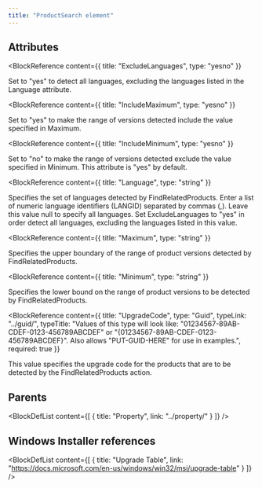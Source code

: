 ```yaml
---
title: "ProductSearch element"
---
```






## Attributes

<BlockWrapper>

  <BlockReference
    content={{
      title: "ExcludeLanguages",
      type: "yesno"
    }}
  >
  Set to "yes" to detect all languages, excluding the languages listed in the Language attribute.
  </BlockReference>

  <BlockReference
    content={{
      title: "IncludeMaximum",
      type: "yesno"
    }}
  >
  Set to "yes" to make the range of versions detected include the value specified in Maximum.
  </BlockReference>

  <BlockReference
    content={{
      title: "IncludeMinimum",
      type: "yesno"
    }}
  >
  Set to "no" to make the range of versions detected exclude the value specified in Minimum. This attribute is "yes" by default.
  </BlockReference>

  <BlockReference
    content={{
      title: "Language",
      type: "string"
    }}
  >
  Specifies the set of languages detected by FindRelatedProducts. Enter a list of numeric language identifiers (LANGID) separated by commas (,). Leave this value null to specify all languages. Set ExcludeLanguages to "yes" in order detect all languages, excluding the languages listed in this value.
  </BlockReference>

  <BlockReference
    content={{
      title: "Maximum",
      type: "string"
    }}
  >
  Specifies the upper boundary of the range of product versions detected by FindRelatedProducts.
  </BlockReference>

  <BlockReference
    content={{
      title: "Minimum",
      type: "string"
    }}
  >
  Specifies the lower bound on the range of product versions to be detected by FindRelatedProducts.
  </BlockReference>

  <BlockReference
    content={{
      title: "UpgradeCode",
      type: "Guid",
      typeLink: "../guid/",
      typeTitle: "Values of this type will look like: \"01234567-89AB-CDEF-0123-456789ABCDEF\" or \"{01234567-89AB-CDEF-0123-456789ABCDEF}\". Also allows \"PUT-GUID-HERE\" for use in examples.",
      required: true
    }}
  >
  This value specifies the upgrade code for the products that are to be detected by the FindRelatedProducts action.
  </BlockReference>

</BlockWrapper>


## Parents

<BlockDefList content={[
    {
      title: "Property",
      link: "../property/"
    }
  ]}
/>

## Windows Installer references

<BlockDefList content={[
    {
      title: "Upgrade Table",
      link: "https://docs.microsoft.com/en-us/windows/win32/msi/upgrade-table"
    }
  ]}
/>
